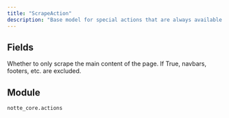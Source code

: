 ```yaml
---
title: "ScrapeAction"
description: "Base model for special actions that are always available and not related to the current page"
---
```




## Fields

<ParamField path="type" type="Literal['scrape']" required>
</ParamField>

<ParamField path="category" type="str" required>
</ParamField>

<ParamField path="description" type="str" required>
</ParamField>

<ParamField path="instructions" type="UnionType[str, None]" required>
</ParamField>

<ParamField path="only_main_content" type="bool" required>
  Whether to only scrape the main content of the page. If True, navbars, footers, etc. are excluded.
</ParamField>


## Module

`notte_core.actions`
